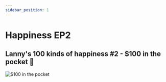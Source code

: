 ```yaml
---
sidebar_position: 1
---
```


# Happiness EP2


## Lanny's 100 kinds of happiness #2 - $100 in the pocket 🤑

![$100 in the pocket](/img/universe/100/ep2.png)
